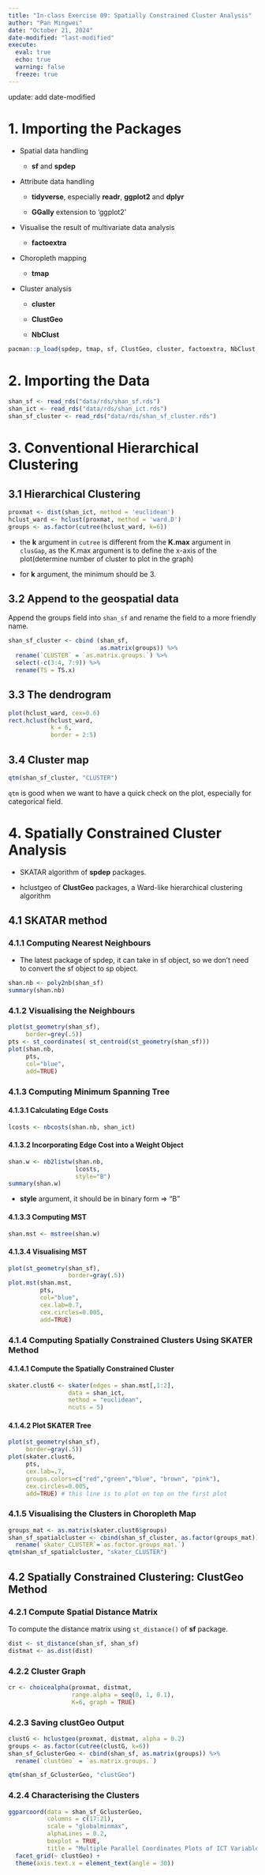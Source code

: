 ```yaml
---
title: "In-class Exercise 09: Spatially Constrained Cluster Analysis"
author: "Pan Mingwei"
date: "October 21, 2024"
date-modified: "last-modified"
execute: 
  eval: true
  echo: true
  warning: false
  freeze: true
---
```


update: add date-modified

# 1. Importing the Packages

-   Spatial data handling

    -   **sf** and **spdep**

-   Attribute data handling

    -   **tidyverse**, especially **readr**, **ggplot2** and **dplyr**

    -   **GGally** extension to 'ggplot2'

-   Visualise the result of multivariate data analysis

    -   **factoextra**

-   Choropleth mapping

    -   **tmap**

-   Cluster analysis

    -   **cluster**

    -   **ClustGeo**

    -   **NbClust**

```r
pacman::p_load(spdep, tmap, sf, ClustGeo, cluster, factoextra, NbClust,tidyverse, GGally)
```

# 2. Importing the Data

```r
shan_sf <- read_rds("data/rds/shan_sf.rds")
shan_ict <- read_rds("data/rds/shan_ict.rds")
shan_sf_cluster <- read_rds("data/rds/shan_sf_cluster.rds")
```

# 3. Conventional Hierarchical Clustering

## 3.1 Hierarchical Clustering

```r
proxmat <- dist(shan_ict, method = 'euclidean') 
hclust_ward <- hclust(proxmat, method = 'ward.D')
groups <- as.factor(cutree(hclust_ward, k=6))
```

::: callout-note
-   the **k** argument in `cutree` is different from the **K.max** argument in `clusGap`, as the K.max argument is to define the x-axis of the plot(determine number of cluster to plot in the graph)

-   for **k** argument, the minimum should be 3.
:::

## 3.2 Append to the geospatial data

Append the groups field into `shan_sf` and rename the field to a more friendly name.

```r
shan_sf_cluster <- cbind (shan_sf,
                          as.matrix(groups)) %>%
  rename(`CLUSTER` = `as.matrix.groups.`) %>%
  select(-c(3:4, 7:9)) %>%
  rename(TS = TS.x)
```

## 3.3 The dendrogram

```r
plot(hclust_ward, cex=0.6)
rect.hclust(hclust_ward, 
            k = 6, 
            border = 2:5)
```

## 3.4 Cluster map

```r
qtm(shan_sf_cluster, "CLUSTER")
```

`qtm` is good when we want to have a quick check on the plot, especially for categorical field.

# 4. Spatially Constrained Cluster Analysis

-   SKATAR algorithm of **spdep** packages.

-   hclustgeo of **ClustGeo** packages, a Ward-like hierarchical clustering algorithm

## 4.1 SKATAR method

### 4.1.1 Computing Nearest Neighbours

-   The latest package of spdep, it can take in sf object, so we don't need to convert the sf object to sp object.

```r
shan.nb <- poly2nb(shan_sf)
summary(shan.nb)
```

### 4.1.2 Visualising the Neighbours

```r
plot(st_geometry(shan_sf),
     border=grey(.5))
pts <- st_coordinates( st_centroid(st_geometry(shan_sf)))
plot(shan.nb,
     pts,
     col="blue",
     add=TRUE)
```

### 4.1.3 Computing Minimum Spanning Tree

#### 4.1.3.1 Calculating Edge Costs

```r
lcosts <- nbcosts(shan.nb, shan_ict)
```

#### 4.1.3.2 Incorporating Edge Cost into a Weight Object

```r
shan.w <- nb2listw(shan.nb, 
                   lcosts, 
                   style="B")
summary(shan.w)
```

::: callout-note
-   **style** argument, it should be in binary form =\> "B"
:::

#### 4.1.3.3 Computing MST

```r
shan.mst <- mstree(shan.w)
```

#### 4.1.3.4 Visualising MST

```r
plot(st_geometry(shan_sf), 
                 border=gray(.5))
plot.mst(shan.mst, 
         pts, 
         col="blue", 
         cex.lab=0.7, 
         cex.circles=0.005, 
         add=TRUE)
```

### 4.1.4 Computing Spatially Constrained Clusters Using SKATER Method

#### 4.1.4.1 Compute the Spatially Constrained Cluster

```r
skater.clust6 <- skater(edges = shan.mst[,1:2], 
                 data = shan_ict, 
                 method = "euclidean", 
                 ncuts = 5)
```

#### 4.1.4.2 Plot SKATER Tree

```r
plot(st_geometry(shan_sf), 
     border=gray(.5))
plot(skater.clust6, 
     pts, 
     cex.lab=.7,
     groups.colors=c("red","green","blue", "brown", "pink"),
     cex.circles=0.005, 
     add=TRUE) # this line is to plot on top on the first plot
```

### 4.1.5 Visualising the Clusters in Choropleth Map

```r
groups_mat <- as.matrix(skater.clust6$groups)
shan_sf_spatialcluster <- cbind(shan_sf_cluster, as.factor(groups_mat)) %>%
  rename(`skater_CLUSTER`=`as.factor.groups_mat.`)
qtm(shan_sf_spatialcluster, "skater_CLUSTER")
```

## 4.2 Spatially Constrained Clustering: ClustGeo Method

### 4.2.1 Compute Spatial Distance Matrix

To compute the distance matrix using `st_distance()` of **sf** package.

```r
dist <- st_distance(shan_sf, shan_sf)
distmat <- as.dist(dist)
```

### 4.2.2 Cluster Graph

```r
cr <- choicealpha(proxmat, distmat, 
                  range.alpha = seq(0, 1, 0.1), 
                  K=6, graph = TRUE)
```

### 4.2.3 Saving clustGeo Output

```r
clustG <- hclustgeo(proxmat, distmat, alpha = 0.2)
groups <- as.factor(cutree(clustG, k=6))
shan_sf_GclusterGeo <- cbind(shan_sf, as.matrix(groups)) %>%
  rename(`clustGeo` = `as.matrix.groups.`)
```

```r
qtm(shan_sf_GclusterGeo, "clustGeo")
```

### 4.2.4 Characterising the Clusters

```r
ggparcoord(data = shan_sf_GclusterGeo, 
           columns = c(17:21), 
           scale = "globalminmax",
           alphaLines = 0.2,
           boxplot = TRUE, 
           title = "Multiple Parallel Coordinates Plots of ICT Variables by Cluster") +
  facet_grid(~ clustGeo) + 
  theme(axis.text.x = element_text(angle = 30))
```
